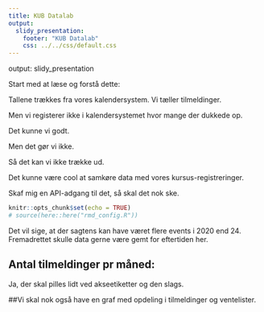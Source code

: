 ```yaml
---
title: KUB Datalab
output:
  slidy_presentation:
    footer: "KUB Datalab"
    css: ../../css/default.css
---
```

output: slidy_presentation

Start med at læse og forstå dette:

Tallene trækkes fra vores kalendersystem. Vi tæller tilmeldinger.

Men vi registerer ikke i kalendersystemet hvor mange der dukkede op.

Det kunne vi godt. 

Men det gør vi ikke.

Så det kan vi ikke trække ud.

Det kunne være cool at samkøre data med vores kursus-registreringer.

Skaf mig en API-adgang til det, så skal det nok ske.

```r
knitr::opts_chunk$set(echo = TRUE)
# source(here::here("rmd_config.R"))

```
Det vil sige, at der sagtens kan have været flere events i 2020 end 24. 
Fremadrettet skulle data gerne være gemt for eftertiden her.

## Antal tilmeldinger pr måned:

Ja, der skal pilles lidt ved akseetiketter og den slags.

##Vi skal nok også have en graf med opdeling i tilmeldinger og ventelister.